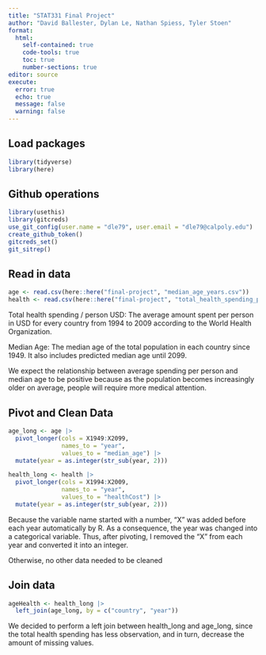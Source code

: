 ```yaml
---
title: "STAT331 Final Project"
author: "David Ballester, Dylan Le, Nathan Spiess, Tyler Stoen"
format: 
  html:
    self-contained: true
    code-tools: true
    toc: true
    number-sections: true
editor: source
execute: 
  error: true
  echo: true
  message: false
  warning: false
---
```


## Load packages
```r
library(tidyverse)
library(here)
```

## Github operations
```r
library(usethis)
library(gitcreds)
use_git_config(user.name = "dle79", user.email = "dle79@calpoly.edu")
create_github_token()
gitcreds_set()
git_sitrep()
```

## Read in data
```r
age <- read.csv(here::here("final-project", "median_age_years.csv"))
health <- read.csv(here::here("final-project", "total_health_spending_per_person_us.csv"))
```
Total health spending / person USD:
The average amount spent per person in USD for every country from 1994 to 2009 according to the World Health Organization.

Median Age:
The median age of the total population in each country since 1949. It also includes predicted median age until 2099.

We expect the relationship between average spending per person and median age to be positive because as the population becomes increasingly older on average, people will require more medical attention.

## Pivot and Clean Data
```r
age_long <- age |>
  pivot_longer(cols = X1949:X2099,
               names_to = "year",
               values_to = "median_age") |>
  mutate(year = as.integer(str_sub(year, 2)))

health_long <- health |>
  pivot_longer(cols = X1994:X2009,
               names_to = "year",
               values_to = "healthCost") |>
  mutate(year = as.integer(str_sub(year, 2)))
```
Because the variable name started with a number, "X" was added before each year automatically by R. As a consequence, the year was changed into a categorical variable. Thus, after pivoting, I removed the "X" from each year and converted it into an integer.

Otherwise, no other data needed to be cleaned

## Join data
```r
ageHealth <- health_long |>
  left_join(age_long, by = c("country", "year"))
```
We decided to perform a left join between health_long and age_long, since the total health spending has less observation, and in turn, decrease the amount of missing values.
